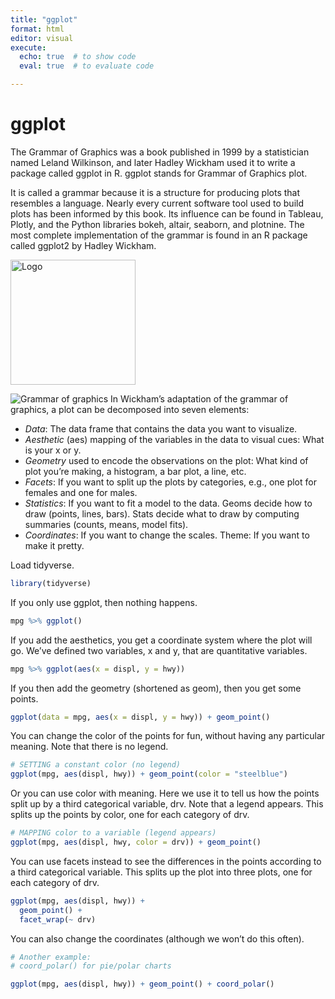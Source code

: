 ```yaml
---
title: "ggplot"
format: html
editor: visual
execute:
  echo: true  # to show code
  eval: true  # to evaluate code

---
```


# ggplot

The Grammar of Graphics was a book published in 1999 by a statistician named Leland Wilkinson, and later Hadley Wickham used it to write a package called ggplot in R. ggplot stands for Grammar of Graphics plot. 

It is called a grammar because it is a structure for producing plots that resembles a language. Nearly every current software tool used to build plots has been informed by this book. Its influence can be found in Tableau, Plotly, and the Python libraries bokeh, altair, seaborn, and plotnine. The most complete implementation of the grammar is found in an R package called ggplot2 by Hadley Wickham.

<img src="https://github.com/mariacuellar/crim_data_analysis/blob/main/graphics/grammar-of-graphics.png" alt="Logo" width="200">


![Grammar of graphics](../graphics/grammar-of-graphics.png) 
In Wickham’s adaptation of the grammar of graphics, a plot can be decomposed into seven elements:

- *Data*: The data frame that contains the data you want to visualize.
- *Aesthetic* (aes) mapping of the variables in the data to visual cues: What is your x or y.
- *Geometry* used to encode the observations on the plot: What kind of plot you’re making, a histogram, a bar plot, a line, etc.
- *Facets*: If you want to split up the plots by categories, e.g., one plot for females and one for males.
- *Statistics*: If you want to fit a model to the data. Geoms decide how to draw (points, lines, bars). Stats decide what to draw by computing summaries (counts, means, model fits).
- *Coordinates*: If you want to change the scales.
Theme: If you want to make it pretty.


Load tidyverse.
```r
library(tidyverse)
```


If you only use ggplot, then nothing happens.
```r
mpg %>% ggplot()
```

If you add the aesthetics, you get a coordinate system where the plot will go. We've defined two variables, x and y, that are quantitative variables.
```r
mpg %>% ggplot(aes(x = displ, y = hwy))
```
If you then add the geometry (shortened as geom), then you get some points.
```r
ggplot(data = mpg, aes(x = displ, y = hwy)) + geom_point()
```

You can change the color of the points for fun, without having any particular meaning. Note that there is no legend.
```r
# SETTING a constant color (no legend)
ggplot(mpg, aes(displ, hwy)) + geom_point(color = "steelblue")
```

Or you can use color with meaning. Here we use it to tell us how the points split up by a third categorical variable, drv. Note that a legend appears. This splits up the points by color, one for each category of drv. 
```r
# MAPPING color to a variable (legend appears)
ggplot(mpg, aes(displ, hwy, color = drv)) + geom_point()
```

You can use facets instead to see the differences in the points according to a third categorical variable. This splits up the plot into three plots, one for each category of drv. 

```r
ggplot(mpg, aes(displ, hwy)) +
  geom_point() +
  facet_wrap(~ drv)
```

You can also change the coordinates (although we won't do this often).

```r
# Another example:
# coord_polar() for pie/polar charts

ggplot(mpg, aes(displ, hwy)) + geom_point() + coord_polar()

```


